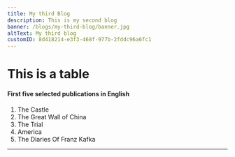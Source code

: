 ```yaml
---
title: My third Blog
description: This is my second blog
banner: /blogs/my-third-blog/banner.jpg
altText: My third blog
customID: 8d418214-e3f3-468f-977b-2fddc96a6fc1
---
```


# This is a table

#### First five selected publications in English

1. The Castle
2. The Great Wall of China
3. The Trial
4. America
5. The Diaries Of Franz Kafka

---
